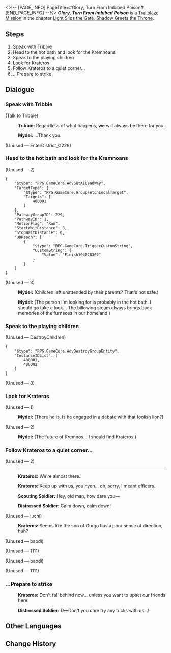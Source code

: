 <%-- [PAGE_INFO]
PageTitle=#Glory, Turn From Imbibed Poison#
[END_PAGE_INFO] --%>
{{Stub|Dialogue.}}
{{Mission Infobox
|id            = 1040203
|title         = 
|image         = Mission Glory, Turn From Imbibed Poison.png{{subst:void|<!--$UPLOAD:<<SpriteOutput/Chronicle/1040203.png>-<Mission Glory, Turn From Imbibed Poison.png>-<Fate's Atlas Images>>-->}}
|type          = Trailblaze
|event_name    = 
|chapter       = Light Slips the Gate, Shadow Greets the Throne
|requirements  = [[Trailblaze Mission]] ''[[Strife, Dispel the Accompanying Fears]]'' completed
|summary       = Mydei found the Kremnoan veteran, Krateros, to discuss the future of Castrum Kremnos. However, Krateros remained resolute, openly expressing his desire for Mydei to take up divine authority, claim kingship, and return home.
|characters    = Distressed Soldier; Krateros; Mydei; Scouting Soldier; Trailblazer; Tribbie
|startLocation = [[Amphoreus]] - [["Eternal Holy City" Okhema]]
|world         = Amphoreus
|area          = "Eternal Holy City" Okhema
|prev          = Strife, Dispel the Accompanying Fears
|next          = Grove, Wherefore Are the Wise Silent
|rewards       = Trailblaze EXP*200; Stellar Jade*30; Traveler's Guide*3; Celestial Ambrosia*80; Credit*30,000
}}
'''''Glory, Turn From Imbibed Poison''''' is a [[Trailblaze Mission]] in the chapter [[Light Slips the Gate, Shadow Greets the Throne]].

==Steps==
# Speak with Tribbie
# Head to the hot bath and look for the Kremnoans
# Speak to the playing children
# Look for Krateros
# Follow Krateros to a quiet corner...
# ...Prepare to strike

<!--
==Gameplay Notes==

--><!--
==Trial Character==

-->
==Dialogue==
{{Stub Dialogue}}
===Speak with Tribbie{{subst:void|<!--104020301-->}}===
{{Mission Description|type=trailblaze|location="Eternal Holy City" Okhema|The failure of Phainon's Coreflame trial means the responsibility of bearing Nikador's divinity now falls to the lone crown prince of Kremnos &mdash; you. Yet, even as the orthodox heir to "Strife," you seem to have an absurd extent of hesitation and objection to accepting the god's authority...}}
{{Dialogue Start}}

;(Talk to Tribbie)
:{{A|VO chapter4 12 tribbie 114.ogg}} '''Tribbie:''' Regardless of what happens, '''we''' will always be there for you.
:{{A|VO chapter4 12 mydeimos 117.ogg}} '''Mydei:''' ...Thank you.

;(Unused &mdash; EnterDistrict_G228)
:{{tx}}
{{Dialogue End}}

===Head to the hot bath and look for the Kremnoans{{subst:void|<!--104020302-->}}===
{{Dialogue Start}}


;(Unused &mdash; 2)
<pre>{
	"$type": "RPG.GameCore.AdvSetAILeadWay",
	"TargetType": {
		"$type": "RPG.GameCore.GroupFetchLocalTarget",
		"Targets": [
			400001
		]
	},
	"PathwayGroupID": 229,
	"PathwayID": 1,
	"MotionFlag": "Run",
	"StartWaitDistance": 0,
	"StopWaitDistance": 0,
	"OnReach": [
		{
			"$type": "RPG.GameCore.TriggerCustomString",
			"CustomString": {
				"Value": "Finish104020302"
			}
		}
	]
}</pre>

;(Unused &mdash; 3)
:{{A|VO chapter4 12 mydeimos 119.ogg}} '''Mydei:''' (Children left unattended by their parents? That's not safe.)

:{{A|VO chapter4 12 mydeimos 118.ogg}} '''Mydei:''' (The person I'm looking for is probably in the hot bath. I should go take a look... The billowing steam always brings back memories of the furnaces in our homeland.)
{{Dialogue End}}

===Speak to the playing children{{subst:void|<!--104020305-->}}===
{{Dialogue Start}}

;(Unused &mdash; DestroyChildren)
<pre>{
	"$type": "RPG.GameCore.AdvDestroyGroupEntity",
	"InstanceIDList": [
		400001,
		400002
	]
}</pre>

;(Unused &mdash; 3)
:{{tx}}
{{Dialogue End}}

===Look for Krateros{{subst:void|<!--104020303-->}}===
{{Mission Description|type=trailblaze|location="Eternal Holy City" Okhema|update|Seeing the energetic Kremnoan children prompts you to reflect on Castrum Kremnos's future. You decide to seek out the Kremnoan veteran Krateros for a discussion.}}
{{Dialogue Start}}

;(Unused &mdash; 1)
:{{A|VO chapter4 12 mydeimos 135.ogg}} '''Mydei:''' (There he is. Is he engaged in a debate with that foolish lion?)

;(Unused &mdash; 2)
:{{tx}}
:{{A|VO chapter4 12 mydeimos 134.ogg}} '''Mydei:''' (The future of Kremnos... I should find Krateros.)
{{Dialogue End}}

===Follow Krateros to a quiet corner...{{subst:void|<!--104020304-->}}===
{{Dialogue Start}}

;(Unused &mdash; 2)
:{{tx}}
::<!--1-second delay-->
::{{tx}}
::<!--1-second delay-->
::{{tx}}
:----
::{{tx}}
:{{A|VO chapter4 12 kelatelusi 114.ogg}} '''Krateros:''' We're almost there.
:{{A|VO chapter4 12 kelatelusi 111.ogg}} '''Krateros:''' Keep up with us, you hyen... oh, sorry, I meant officers.
:{{A|VO chapter4 12 shibingR 104.ogg}} '''Scouting Soldier:''' Hey, old man, how dare you&mdash;
:{{A|VO chapter4 12 shibingQ 103.ogg}} '''Distressed Soldier:''' Calm down, calm down!

;(Unused &mdash; luchi)
:{{A|VO chapter4 12 kelatelusi 112.ogg}} '''Krateros:''' Seems like the son of Gorgo has a poor sense of direction, huh?

;(Unused &mdash; baodi)


;(Unused &mdash; 1111)


;(Unused &mdash; baodi)


;(Unused &mdash; 1111)

{{Dialogue End}}

===...Prepare to strike{{subst:void|<!--104020315-->}}===
{{Dialogue Start}}
:{{A|VO chapter4 12 kelatelusi 113.ogg}} '''Krateros:''' Don't fall behind now... unless you want to upset our friends here.
:{{A|VO chapter4 12 shibingQ 104.ogg}} '''Distressed Soldier:''' D&mdash;Don't you dare try any tricks with us...!
{{Dialogue End}}

==Other Languages==
{{Other Languages
|en   = Glory, Turn From Imbibed Poison
|zhs  = 荣耀啊，不忍卒饮的鸩酒
|zht  = 榮耀啊，不忍卒飲的鴆酒
|ja   = 栄光よ、飲み干した毒を退けよ
|ko   = 영광이여, 차마 다 마실 수 없는 독주구나
|es   = Gloria, veneno que es mejor no ingerir
|fr   = Gloire impossible à accepter
|ru   = О слава, не испей отравленного вина
|th   = เกียรติยศเอ๋ย อย่าได้ทนร่ำสุราพิษเลย
|vi   = Hỡi Vinh Quang, Chén Rượu Độc Không Nỡ Uống Cạn
|de   = O Ehre, ein giftiger Wein
|id   = Kemuliaan, Racun yang Tak Kuasa Ditelan
|pt   = Glória, Afaste-se do Veneno Imbibido
}}

==Change History==
{{Change History|3.1}}
